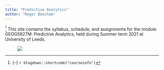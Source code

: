 ```yaml
---
title: "Predictive Analytics"
author: "Roger Beecham"
---
```


^[{-} `r blogdown::shortcode("courseinfo")`] <span class="newthought">This site contains</span> the syllabus, schedule, and assignments for the module GEOG5927M: Predictive Analytics, held during Summer term 2021 at University of Leeds. 


<figure>
[![](/images/geog5927m.png)](/images/geog5927m.png)
</figure>
